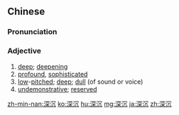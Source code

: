 ==Chinese==
{{zh-forms}}

===Pronunciation===
{{zh-pron
|m=shēnchén
|c=sam1 cam4
|mn=chhim-tîm
|cat=a
}}

===Adjective===
{{zh-adj}}

# [[deep]]; [[deepening]]
# [[profound]], [[sophisticated]]
# [[low]]-[[pitched]]; [[deep]]; [[dull]] (of sound or voice)
# [[undemonstrative]]; [[reserved]]

[[zh-min-nan:深沉]]
[[ko:深沉]]
[[hu:深沉]]
[[mg:深沉]]
[[ja:深沉]]
[[zh:深沉]]